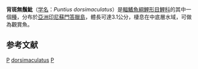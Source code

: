 {{Speciesbox 
| genus = Puntius
| species = dorsimaculatus
| authority = [[Ahl|Ahl]], 1923
| status = NE
| status_system = IUCN3.1
| synonyms = *''Barbodes dorsimaculatus''<br /><small>Ahl, 1923</small>
*''Barbus dorsimaculatus''<br /><small>Ahl, 1923</small>
}}
'''背斑無鬚魮'''（[[学名|学名]]：''Puntius dorsimaculatus''）是[[輻鰭魚綱|輻鰭魚綱]][[鯉形目|鯉形目]][[鯉科|鯉科]]的其中一個[[種|種]]，分布於[[亞洲|亞洲]][[印尼|印尼]][[蘇門答臘島|蘇門答臘島]]，體長可達3.1公分，棲息在中底層水域，可做為觀賞魚。

==参考文献==
{{Reflist}}
{{Taxonbar}}

[[Category:觀賞魚|P]]
[[Category:無鬚魮屬|dorsimaculatus]]
[[Category:1923年描述的魚類|P]]